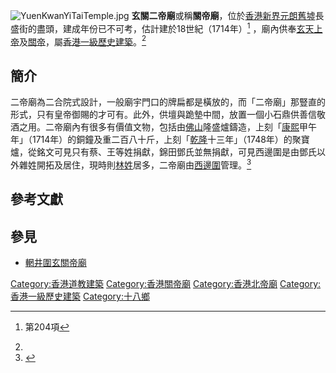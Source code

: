 [[File:YuenKwanYiTaiTemple.jpg|thumb]]
'''玄關二帝廟'''或稱'''關帝廟'''，位於[[香港|香港]][[新界|新界]][[元朗舊墟|元朗舊墟]]長盛街的盡頭，建成年份已不可考，估計建於18世紀（1714年）<ref name = "a">{{Cite web|url=https://web.archive.org/web/20150705053612/http://www.aab.gov.hk/form/AAB-SM-chi.pdf|title =List of the 1,444 Historic Buildings in Building Assessment (as of 24 October 2014)| }}第204項{{zh-hant}}</ref><!--(2007年計)已有二百多年歷史-->，廟內供奉[[玄天上帝|玄天上帝]]及[[關帝|關帝]]，屬[[香港一級歷史建築|香港一級歷史建築]]。<ref name=a/>
==簡介==
二帝廟為二合院式設計，一般廟宇門口的牌扁都是橫放的，而「二帝廟」那豎直的形式，只有皇帝御賜的才可有。此外，供壇與跪墊中間，放置一個小石鼎供善信敬酒之用。二帝廟內有很多有價值文物，包括由[[佛山|佛山]]隆盛爐鑄造，上刻「[[康熙|康熙]]甲午年」（1714年）的銅鐘及重二百八十斤，上刻「[[乾隆|乾隆]]十三年」（1748年）的聚寶爐，從銘文可見只有蔡、王等姓捐獻，錦田鄧氏並無捐獻，可見西邊圍是由鄧氏以外雜姓開拓及居住，現時則[[林姓|林姓]]居多，二帝廟由[[西邊圍|西邊圍]]管理。<ref>{{Cite book|title =新界宗族文化之旅|publisher=萬里書店|author=嚴瑞源|ISBN=962 14 2936 6}}</ref>
==參考文獻==
{{reflist}}
==參見==
* [[玄關帝廟|輞井圍玄關帝廟]]
{{hk-buil-stub}}
{{香港一級歷史建築}}
[[Category:香港道教建築|Category:香港道教建築]]
[[Category:香港關帝廟|Category:香港關帝廟]]
[[Category:香港北帝廟|Category:香港北帝廟]]
[[Category:香港一級歷史建築|Category:香港一級歷史建築]]
[[Category:十八鄉|Category:十八鄉]]